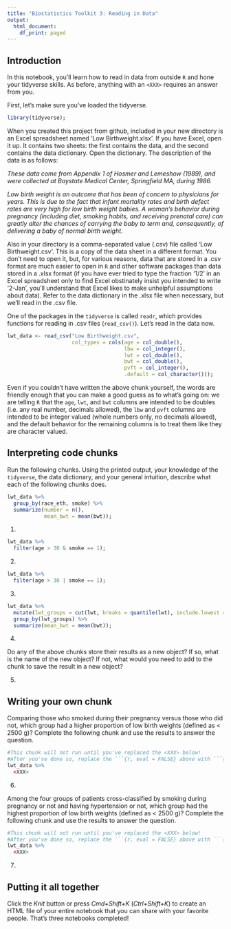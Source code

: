 ```yaml
---
title: "Biostatistics Toolkit 3: Reading in Data"
output:
  html_document:
    df_print: paged
---
```


## Introduction 

In this notebook, you'll learn how to read in data from outside `R` and hone your tidyverse skills. As before, anything with an `<XXX>` requires an answer from you. 

First, let's make sure you've loaded the tidyverse. 

```r
library(tidyverse);
```

When you created this project from github, included in your new directory is an Excel spreadsheet named 'Low Birthweight.xlsx'. If you have Excel, open it up. It contains two sheets: the first contains the data, and the second contains the data dictionary. Open the dictionary. The description of the data is as follows:

*These data come from Appendix 1 of Hosmer and Lemeshow (1989), and were  collected at Baystate Medical Center, Springfield MA, during 1986.* 

*Low birth weight is an outcome that has been of concern to physicians for years. This is due to the fact that infant mortality rates and birth defect rates are very high for low birth weight babies. A woman's behavior during pregnancy (including diet, smoking habits, and receiving prenatal care) can greatly alter the chances of carrying the baby to term and, consequently, of delivering a baby of normal birth weight.*

Also in your directory is a comma-separated value (.csv) file called 'Low Birthweight.csv'. This is a copy of the data sheet in a different format. You don't need to open it, but, for various reasons, data that are stored in a .csv format are much easier to open in `R` and other software packages than data stored in a .xlsx format (if you have ever tried to type the fraction '1/2' in an Excel spreadsheet only to find Excel obstinately insist you intended to write '2-Jan', you'll understand that Excel likes to make unhelpful assumptions about data). Refer to the data dictionary in the .xlsx file when necessary, but we'll read in the .csv file. 

One of the packages in the `tidyverse` is called `readr`, which provides functions for reading in .csv files (`read_csv()`). Let's read in the data now. 

```r
lwt_data <- read_csv("Low Birthweight.csv", 
                     col_types = cols(age = col_double(), 
                                      lbw = col_integer(),
                                      lwt = col_double(),
                                      bwt = col_double(),
                                      pvft = col_integer(),
                                      .default = col_character()));
```

Even if you couldn't have written the above chunk yourself, the words are friendly enough that you can make a good guess as to what's going on: we are telling `R` that the `age`, `lwt`, and `bwt` columns are intended to be doubles (i.e. any real number, decimals allowed), the `lbw` and `pvft` columns are intended to be integer valued (whole numbers only, no decimals allowed), and the default behavior for the remaining columns is to treat them like they are character valued.  

## Interpreting code chunks 

Run the following chunks. Using the printed output, your knowledge of the `tidyverse`, the data dictionary, and your general intuition, describe what each of the following chunks does.  

```r
lwt_data %>%
  group_by(race_eth, smoke) %>%
  summarize(number = n(),
            mean_bwt = mean(bwt));
```

1. <XXX>


```r
lwt_data %>%
  filter(age > 30 & smoke == 1);
```

2. <XXX>


```r
lwt_data %>%
  filter(age > 30 | smoke == 1);
```

3. <XXX>


```r
lwt_data %>%
  mutate(lwt_groups = cut(lwt, breaks = quantile(lwt), include.lowest = T)) %>%
  group_by(lwt_groups) %>%
  summarize(mean_bwt = mean(bwt));
```

4. <XXX>

Do any of the above chunks store their results as a new object? If so, what is the name of the new object? If not, what would you need to add to the chunk to save the result in a new object?

5. <XXX>

## Writing your own chunk

Comparing those who smoked during their pregnancy versus those who did not, which group had a higher proportion of low birth weights (defined as < 2500 g)? Complete the following chunk and use the results to answer the question. 

```r
#This chunk will not run until you've replaced the <XXX> below!
#After you've done so, replace the ```{r, eval = FALSE} above with ```{r}
lwt_data %>%
  <XXX>
```

6. <XXX>

Among the four groups of patients cross-classified by smoking during pregnancy or not and having hypertension or not, which group had the highest proportion of low birth weights (defined as < 2500 g)? Complete the following chunk and use the results to answer the question.

```r
#This chunk will not run until you've replaced the <XXX> below!
#After you've done so, replace the ```{r, eval = FALSE} above with ```{r}
lwt_data %>%
  <XXX>
```

7. <XXX>


## Putting it all together

Click the *Knit* button or press *Cmd+Shift+K* (*Ctrl+Shift+K*) to create an HTML file of your entire notebook that you can share with your favorite people. That's three notebooks completed!

